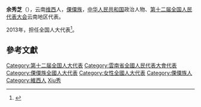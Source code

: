 '''余秀芝'''（{{bd|1984年||}}），云南[[维西|维西]]人，[[傈僳族|傈僳族]]，[[中华人民共和国|中华人民共和国]]政治人物、[[第十二届全国人民代表大会|第十二届全国人民代表大会]]云南地区代表。

2013年，担任全国人大代表<ref>{{cite news|title=全国人大代表信息-余秀芝|url=http://210.82.31.1:8084/delegate/viewDelegate.action?dbid=122367|accessdate=2013-04-05|newspaper=全国人大网|archive-url=https://web.archive.org/web/20180929121032/http://www.npc.gov.cn/delegate/viewDelegate.action?dbid=122367|archive-date=2018-09-29|dead-url=yes}}</ref>。

==參考文獻==
{{reflist}}
{{中国政治人物小作品}}

{{DEFAULTSORT:Yu xiuzhi}}
[[Category:第十二届全国人大代表|Category:第十二届全国人大代表]]
[[Category:雲南省全國人民代表大會代表|Category:雲南省全國人民代表大會代表]]
[[Category:傈僳族全國人大代表|Category:傈僳族全國人大代表]]
[[Category:女性全國人大代表|Category:女性全國人大代表]]
[[Category:傈僳族人|Category:傈僳族人]]
[[Category:維西人|Category:維西人]]
[[Category:余姓|Xiu秀]]